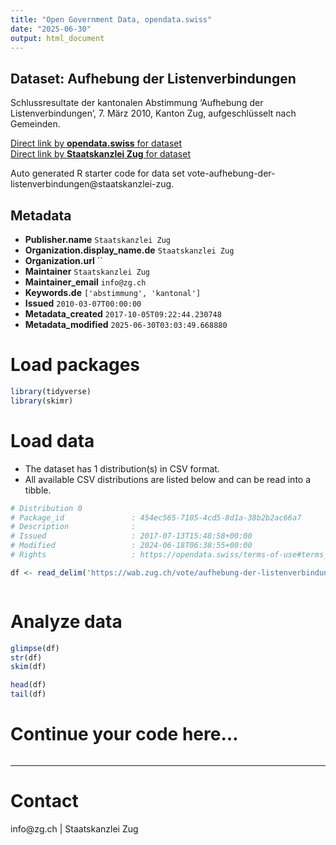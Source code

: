 ```yaml
---
title: "Open Government Data, opendata.swiss"
date: "2025-06-30"
output: html_document
---
```


## Dataset: Aufhebung der Listenverbindungen

Schlussresultate der kantonalen Abstimmung 'Aufhebung der Listenverbindungen', 7. März 2010, Kanton Zug, aufgeschlüsselt nach Gemeinden.

[Direct link by **opendata.swiss** for dataset](https://opendata.swiss/de/dataset/aufhebung-der-listenverbindungen)<br>
[Direct link by **Staatskanzlei Zug** for dataset](https://wab.zug.ch/vote/aufhebung-der-listenverbindungen/data)

Auto generated R starter code for data set vote-aufhebung-der-listenverbindungen@staatskanzlei-zug.

## Metadata

- **Publisher.name** `Staatskanzlei Zug`
- **Organization.display_name.de** `Staatskanzlei Zug`
- **Organization.url** ``
- **Maintainer** `Staatskanzlei Zug`
- **Maintainer_email** `info@zg.ch`
- **Keywords.de** `['abstimmung', 'kantonal']`
- **Issued** `2010-03-07T00:00:00`
- **Metadata_created** `2017-10-05T09:22:44.230748`
- **Metadata_modified** `2025-06-30T03:03:49.668880`


# Load packages

```r

library(tidyverse)
library(skimr)

```

# Load data

-   The dataset has 1 distribution(s) in CSV format.
-   All available CSV distributions are listed below and can be read into a tibble.

```r

# Distribution 0
# Package_id               : 454ec565-7105-4cd5-8d1a-38b2b2ac66a7
# Description              : 
# Issued                   : 2017-07-13T15:48:58+00:00
# Modified                 : 2024-06-18T06:38:55+00:00
# Rights                   : https://opendata.swiss/terms-of-use#terms_by

df <- read_delim('https://wab.zug.ch/vote/aufhebung-der-listenverbindungen/data-csv')



```

# Analyze data

```r

glimpse(df)
str(df)
skim(df)

head(df)
tail(df)

```

# Continue your code here...

```r

```

------------------------------------------------------------------------

# Contact

info@zg.ch | Staatskanzlei Zug
